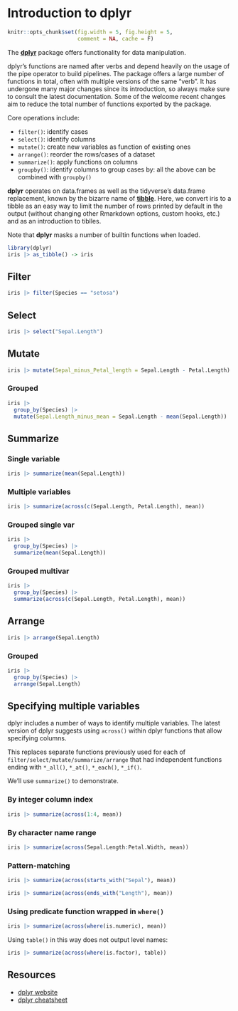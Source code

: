 # Introduction to dplyr {#dplyr}

```r
knitr::opts_chunk$set(fig.width = 5, fig.height = 5,
                      comment = NA, cache = F) 
```

The [**dplyr**](https://dplyr.tidyverse.org/) package offers functionality for data
manipulation.

dplyr's functions are named after verbs and depend heavily on the usage of the pipe operator to
build pipelines. The package offers a large number of functions in total, often with multiple
versions of the same "verb". It has undergone many major changes since its introduction, so always 
make sure to consult the latest documentation. Some of the welcome recent changes aim to reduce
the total number of functions exported by the package.

Core operations include:

- `filter()`: identify cases
- `select()`: identify columns
- `mutate()`: create new variables as function of existing ones
- `arrange()`: reorder the rows/cases of a dataset
- `summarize()`: apply functions on columns 
- `groupby()`: identify columns to group cases by: all the above can be combined with `groupby()`

**dplyr** operates on data.frames as well as the tidyverse's data.frame replacement, known by the 
bizarre name of [**tibble**](https://tibble.tidyverse.org/). Here, we convert iris to a tibble as an easy way to limit the number of rows printed by default in the output (without changing other Rmarkdown options, custom hooks, etc.) and as an introduction to tiblles.

Note that **dplyr** masks a number of builtin functions when loaded.

```r
library(dplyr)
iris |> as_tibble() -> iris
```

## Filter

```r
iris |> filter(Species == "setosa")
```

## Select

```r
iris |> select("Sepal.Length")
```

## Mutate

```r
iris |> mutate(Sepal_minus_Petal_length = Sepal.Length - Petal.Length)
```

### Grouped

```r
iris |> 
  group_by(Species) |> 
  mutate(Sepal.Length_minus_mean = Sepal.Length - mean(Sepal.Length))
```

## Summarize

### Single variable

```r
iris |> summarize(mean(Sepal.Length))
```

### Multiple variables

```r
iris |> summarize(across(c(Sepal.Length, Petal.Length), mean))
```

### Grouped single var

```r
iris |> 
  group_by(Species) |> 
  summarize(mean(Sepal.Length))
```

### Grouped multivar

```r
iris |> 
  group_by(Species) |> 
  summarize(across(c(Sepal.Length, Petal.Length), mean))
```

## Arrange

```r
iris |> arrange(Sepal.Length)
```

### Grouped

```r
iris |> 
  group_by(Species) |> 
  arrange(Sepal.Length)
```

## Specifying multiple variables

dplyr includes a number of ways to identify multiple variables.
The latest version of dplyr suggests using `across()` within dplyr functions that allow specifying columns.

This replaces separate functions previously used for each of `filter/select/mutate/summarize/arrange` that had independent functions ending with  `*_all()`, `*_at()`, `*_each()`, `*_if()`.

We'll use `summarize()` to demonstrate.

### By integer column index

```r
iris |> summarize(across(1:4, mean))
```

### By character name range

```r
iris |> summarize(across(Sepal.Length:Petal.Width, mean))
```

### Pattern-matching

```r
iris |> summarize(across(starts_with("Sepal"), mean))
```

```r
iris |> summarize(across(ends_with("Length"), mean))
```

### Using predicate function wrapped in `where()`

```r
iris |> summarize(across(where(is.numeric), mean))
```

Using `table()` in this way does not output level names:

```r
iris |> summarize(across(where(is.factor), table))
```

## Resources {#dplyrresources}

- [dplyr website](https://dplyr.tidyverse.org/)
- [dplyr cheatsheet](https://github.com/rstudio/cheatsheets/blob/master/data-transformation.pdf)
